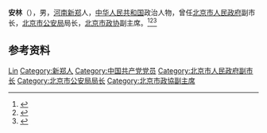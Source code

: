 '''安林'''（{{bd|1919年||2005年|9月5日}}），男，[[河南|河南]][[新郑|新郑]]人，[[中华人民共和国|中华人民共和国]]政治人物，曾任[[北京市人民政府|北京市人民政府]]副市长，[[北京市公安局|北京市公安局]]局长，[[北京市政协|北京市政协]]副主席。<ref>{{Cite book|title=中华人民共和国职官志|author=何虎生, 李耀东, 向常福主编|publisher=中国社会出版社|year=2003|isbn=9787800883934|location=北京|pages=}}</ref><ref>{{Cite book|title=中国共产党人名大辞典|author=盛平主编|publisher=中国国际广播出版社|year=1991|isbn=|location=北京|pages=}}</ref><ref>{{Cite book|title=中国共产党名人录|author=于俊道主编|publisher=四川人民出版社|year=1997|isbn=|location=成都|pages=}}</ref>

== 参考资料 ==
{{reflist}}

{{中国人物小作品}}

{{Authority control}}
{{DEFAULTSORT:An安}}
[[Category:安姓|Lin]]
[[Category:新郑人|Category:新郑人]]
[[Category:中国共产党党员|Category:中国共产党党员]]
[[Category:北京市人民政府副市长|Category:北京市人民政府副市长]]
[[Category:北京市公安局局长|Category:北京市公安局局长]]
[[Category:北京市政協副主席|Category:北京市政協副主席]]